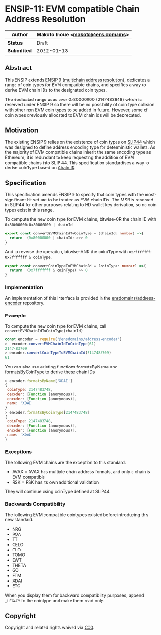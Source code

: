 
# ENSIP-11: EVM compatible Chain Address Resolution

| **Author**    | Makoto Inoue \<makoto@ens.domains> |
| ------------- | ---------------------------------- |
| **Status**    | Draft                              |
| **Submitted** | 2022-01-13                         |

## Abstract

This ENSIP extends [ENSIP 9 (multichain address resolution)](ensip-9-multichain-address-resolution.md), dedicates a range of coin types for EVM compatible chains, and specifies a way to derive EVM chain IDs to the designated coin types.

The dedicated range uses over 0x80000000 (2147483648) which is reserved under ENSIP 9 so there will be no possibility of coin type collision with other non EVM coin types to be added in future. However, some of coin types previously allocated to EVM chain ids will be deprecated.

## Motivation

The existing ENSIP 9 relies on the existence of coin types on [SLIP44](https://github.com/satoshilabs/slips/blob/master/slip-0044.md) which was designed to define address encoding type for deterministic wallets. As the majority of EVM compatible chains inherit the same encoding type as Ethereum, it is redundant to keep requesting the addition of EVM compatible chains into SLIP 44. This specification standardises a way to derive coinType based on [Chain ID](https://chainlist.org).

## Specification

This specification amends ENSIP 9 to specify that coin types with the most-significant bit set are to be treated as EVM chain IDs. The MSB is reserved in SLIP44 for other purposes relating to HD wallet key derivation, so no coin types exist in this range.

To compute the new coin type for EVM chains, bitwise-OR the chain ID with `0x80000000`: `0x80000000 | chainId`.

```typescript
export const convertEVMChainIdToCoinType = (chainId: number) =>{
  return  (0x80000000 | chainId) >>> 0
}
```

And to reverse the operation, bitwise-AND the cointType with `0x7fffffff`: `0x7fffffff & coinType`.

```typescript
export const convertCoinTypeToEVMChainId = (coinType: number) =>{
  return  (0x7fffffff & coinType) >> 0
}
```

### Implementation

An implementation of this interface is provided in the [ensdomains/address-encoder](https://github.com/ensdomains/address-encoder/) repository.

### Example

To compute the new coin type for EVM chains, call `convertEVMChainIdToCoinType(chainId)`

```javascript
const encoder = require('@ensdomains/address-encoder')
>  encoder.convertEVMChainIdToCoinType(61)
2147483709
> encoder.convertCoinTypeToEVMChainId(2147483709)
61
```

You can also use existing functions formatsByName and formatsByCoinType to derive these chain IDs

```javascript
> encoder.formatsByName['XDAI']
{
 coinType: 2147483748,
 decoder: [Function (anonymous)],
 encoder: [Function (anonymous)],
 name: 'XDAI'
}
> encoder.formatsByCoinType[2147483748]
{
 coinType: 2147483748,
 decoder: [Function (anonymous)],
 encoder: [Function (anonymous)],
 name: 'XDAI'
}
```

### Exceptions

The following EVM chains are the exception to this standard.

* AVAX = AVAX has multiple chain address formats, and only c chain is EVM compatible
* RSK = RSK has its own additional validation

They will continue using coinType defined at SLIP44

### Backwards Compatibility

The following EVM compatible cointypes existed before introducing this new standard.

* NRG
* POA
* TT
* CELO
* CLO
* TOMO
* EWT
* THETA
* GO
* FTM
* XDAI
* ETC

When you display them for backward compatibility purposes, append `_LEGACY` to the cointype and make them read only.

## Copyright

Copyright and related rights waived via [CC0](https://creativecommons.org/publicdomain/zero/1.0/).
